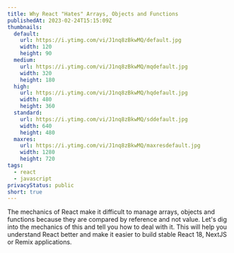 ```yaml
---
title: Why React "Hates" Arrays, Objects and Functions
publishedAt: 2023-02-24T15:15:09Z
thumbnails:
  default:
    url: https://i.ytimg.com/vi/J1nq8zBkwMQ/default.jpg
    width: 120
    height: 90
  medium:
    url: https://i.ytimg.com/vi/J1nq8zBkwMQ/mqdefault.jpg
    width: 320
    height: 180
  high:
    url: https://i.ytimg.com/vi/J1nq8zBkwMQ/hqdefault.jpg
    width: 480
    height: 360
  standard:
    url: https://i.ytimg.com/vi/J1nq8zBkwMQ/sddefault.jpg
    width: 640
    height: 480
  maxres:
    url: https://i.ytimg.com/vi/J1nq8zBkwMQ/maxresdefault.jpg
    width: 1280
    height: 720
tags:
  - react
  - javascript
privacyStatus: public
short: true
---
```


The mechanics of React make it difficult to manage arrays, objects and functions because they are compared by reference and not value. Let's dig into the mechanics of this and tell you how to deal with it. This will help you understand React better and make it easier to build stable React 18, NextJS or Remix applications.

